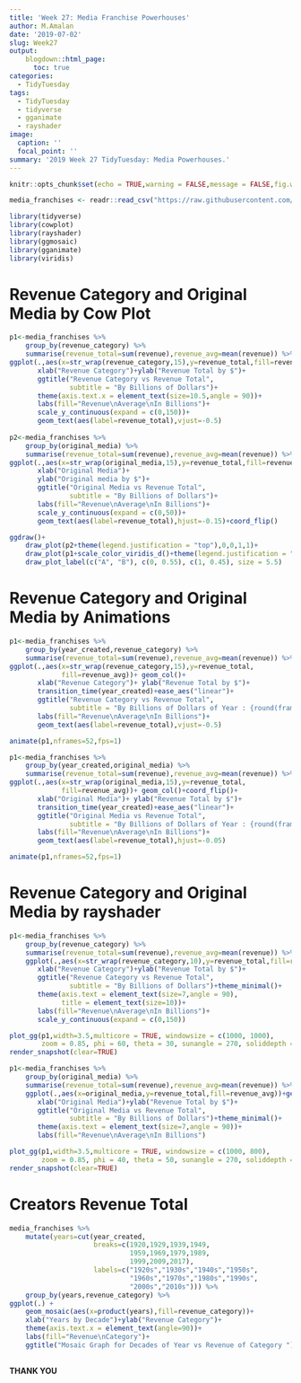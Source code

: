 ```yaml
---
title: 'Week 27: Media Franchise Powerhouses'
author: M.Amalan
date: '2019-07-02'
slug: Week27
output: 
    blogdown::html_page:
      toc: true
categories:
  - TidyTuesday
tags:
  - TidyTuesday
  - tidyverse
  - gganimate
  - rayshader
image:
  caption: ''
  focal_point: ''
summary: '2019 Week 27 TidyTuesday: Media Powerhouses.'   
---
```


```r
knitr::opts_chunk$set(echo = TRUE,warning = FALSE,message = FALSE,fig.width = 12,fig.height = 9)
```

```r
media_franchises <- readr::read_csv("https://raw.githubusercontent.com/rfordatascience/tidytuesday/master/data/2019/2019-07-02/media_franchises.csv")

library(tidyverse)
library(cowplot)
library(rayshader)
library(ggmosaic)
library(gganimate)
library(viridis)
```

# Revenue Category and Original Media by Cow Plot

```r
p1<-media_franchises %>%
    group_by(revenue_category) %>%
    summarise(revenue_total=sum(revenue),revenue_avg=mean(revenue)) %>%
ggplot(.,aes(x=str_wrap(revenue_category,15),y=revenue_total,fill=revenue_avg))+geom_col()+
       xlab("Revenue Category")+ylab("Revenue Total by $")+
       ggtitle("Revenue Category vs Revenue Total",
               subtitle = "By Billions of Dollars")+
       theme(axis.text.x = element_text(size=10.5,angle = 90))+
       labs(fill="Revenue\nAverage\nIn Billions")+
       scale_y_continuous(expand = c(0,150))+
       geom_text(aes(label=revenue_total),vjust=-0.5)
  
p2<-media_franchises %>%
    group_by(original_media) %>%
    summarise(revenue_total=sum(revenue),revenue_avg=mean(revenue)) %>%
ggplot(.,aes(x=str_wrap(original_media,15),y=revenue_total,fill=revenue_avg))+geom_col()+
       xlab("Original Media")+
       ylab("Original media by $")+
       ggtitle("Original Media vs Revenue Total",
               subtitle = "By Billions of Dollars")+
       labs(fill="Revenue\nAverage\nIn Billions")+
       scale_y_continuous(expand = c(0,50))+
       geom_text(aes(label=revenue_total),hjust=-0.15)+coord_flip()

ggdraw()+
    draw_plot(p2+theme(legend.justification = "top"),0,0,1,1)+
    draw_plot(p1+scale_color_viridis_d()+theme(legend.justification = "bottom"), 0.45, 0.08, 0.55, 0.55)+
    draw_plot_label(c("A", "B"), c(0, 0.55), c(1, 0.45), size = 5.5)
```

# Revenue Category and Original Media by Animations

```r
p1<-media_franchises %>%
    group_by(year_created,revenue_category) %>%
    summarise(revenue_total=sum(revenue),revenue_avg=mean(revenue)) %>% 
ggplot(.,aes(x=str_wrap(revenue_category,15),y=revenue_total,
             fill=revenue_avg))+ geom_col()+
       xlab("Revenue Category")+ ylab("Revenue Total by $")+
       transition_time(year_created)+ease_aes("linear")+
       ggtitle("Revenue Category vs Revenue Total",
               subtitle = "By Billions of Dollars of Year : {round(frame_time)}")+
       labs(fill="Revenue\nAverage\nIn Billions")+
       geom_text(aes(label=revenue_total),vjust=-0.5)

animate(p1,nframes=52,fps=1)
```

```r
p1<-media_franchises %>%
    group_by(year_created,original_media) %>%
    summarise(revenue_total=sum(revenue),revenue_avg=mean(revenue)) %>% 
ggplot(.,aes(x=str_wrap(original_media,15),y=revenue_total,
             fill=revenue_avg))+ geom_col()+coord_flip()+
       xlab("Original Media")+ ylab("Revenue Total by $")+
       transition_time(year_created)+ease_aes("linear")+
       ggtitle("Original Media vs Revenue Total",
               subtitle = "By Billions of Dollars of Year : {round(frame_time)}")+
       labs(fill="Revenue\nAverage\nIn Billions")+
       geom_text(aes(label=revenue_total),hjust=-0.05)

animate(p1,nframes=52,fps=1)
```

# Revenue Category and Original Media by rayshader


```r
p1<-media_franchises %>%
    group_by(revenue_category) %>%
    summarise(revenue_total=sum(revenue),revenue_avg=mean(revenue)) %>%
    ggplot(.,aes(x=str_wrap(revenue_category,10),y=revenue_total,fill=revenue_avg))+geom_col()+
       xlab("Revenue Category")+ylab("Revenue Total by $")+
       ggtitle("Revenue Category vs Revenue Total",
               subtitle = "By Billions of Dollars")+theme_minimal()+
       theme(axis.text = element_text(size=7,angle = 90),
             title = element_text(size=10))+
       labs(fill="Revenue\nAverage\nIn Billions")+
       scale_y_continuous(expand = c(0,150))

plot_gg(p1,width=3.5,multicore = TRUE, windowsize = c(1000, 1000), 
        zoom = 0.85, phi = 60, theta = 30, sunangle = 270, soliddepth = -60)
render_snapshot(clear=TRUE)
```


```r
p1<-media_franchises %>%
    group_by(original_media) %>%
    summarise(revenue_total=sum(revenue),revenue_avg=mean(revenue)) %>%
    ggplot(.,aes(x=original_media,y=revenue_total,fill=revenue_avg))+geom_col()+
       xlab("Original Media")+ylab("Revenue Total by $")+
       ggtitle("Original Media vs Revenue Total",
               subtitle = "By Billions of Dollars")+theme_minimal()+
       theme(axis.text = element_text(size=7,angle = 90))+
       labs(fill="Revenue\nAverage\nIn Billions")

plot_gg(p1,width=3.5,multicore = TRUE, windowsize = c(1000, 800), 
        zoom = 0.85, phi = 40, theta = 50, sunangle = 270, soliddepth = -30)
render_snapshot(clear=TRUE)
```

# Creators Revenue Total 

```r
media_franchises %>%
    mutate(years=cut(year_created,
                     breaks=c(1920,1929,1939,1949,
                              1959,1969,1979,1989,
                              1999,2009,2017),
                     labels=c("1920s","1930s","1940s","1950s",
                              "1960s","1970s","1980s","1990s",
                              "2000s","2010s"))) %>%
    group_by(years,revenue_category) %>%
ggplot(.) + 
    geom_mosaic(aes(x=product(years),fill=revenue_category))+
    xlab("Years by Decade")+ylab("Revenue Category")+
    theme(axis.text.x = element_text(angle=90))+
    labs(fill="Revenue\nCategory")+
    ggtitle("Mosaic Graph for Decades of Year vs Revenue of Category ")
    
```


**THANK YOU**
